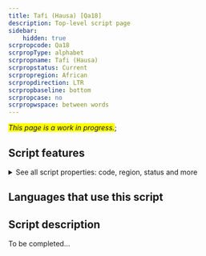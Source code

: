 ```yaml
---
title: Tafi (Hausa) [Qa18]
description: Top-level script page
sidebar:
    hidden: true
scrpropcode: Qa18
scrpropType: alphabet
scrpropname: Tafi (Hausa)
scrpropstatus: Current
scrpropregion: African
scrpropdirection: LTR
scrpropbaseline: bottom
scrpropcase: no
scrpropwspace: between words
---
```


<span style='background-color:yellow'>_This page is a work in progress._</span>;


## Script features

<details>
<summary> See all script properties: code, region, status and more</summary>
<ScriptInfo />
</details>

## Languages that use this script

<WsList script='Qa18' wsMax='5' />

## Script description

To be completed...

